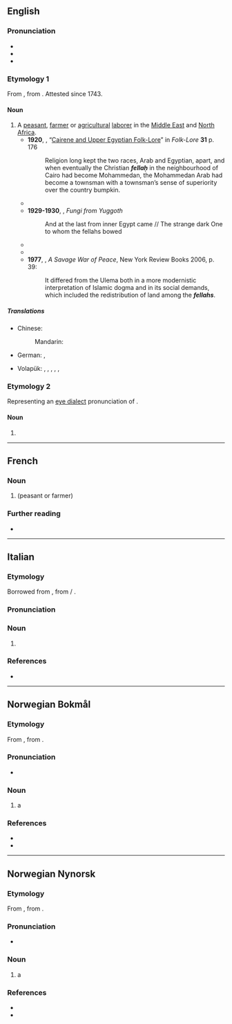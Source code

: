 ==English==

===Pronunciation===
* {{IPA|en|/ˈfɛlə/}}
* {{audio|en|LL-Q1860 (eng)-Vealhurl-fellah.wav ‎|Audio (UK)}}
* {{rhymes|en|ɛlə|s=2}}

===Etymology 1===
From {{der|en|ar|فَلَّاح|t=peasant}}, from {{der|en|syc|ܦܠܚܐ|t=worker; peasant}}. Attested since 1743.

====Noun====
{{en-noun|s|fellahin|fellaheen}}

# A [[peasant]], [[farmer]] or [[agricultural]] [[laborer]] in the [[Middle East]] and [[North Africa]].
#* '''1920''', {{w|Archibald Sayce}}, “[[s:Folk-Lore/Volume 31/Cairene and Upper Egyptian Folk-Lore|Cairene and Upper Egyptian Folk-Lore]]” in ''Folk-Lore'' '''31''' p. 176
#*: Religion long kept the two races, Arab and Egyptian, apart, and when eventually the Christian '''''fellaḥ''''' in the neighbourhood of Cairo had become Mohammedan, the Mohammedan Arab had become a townsman with a townsman’s sense of superiority over the country bumpkin.
#* {{quote-text|en|year=1922|author={{w|James Joyce}}|title=Ulysses|passage=It has the prophetic vision. ''Fuit Ilium!'' The sack of windy Troy. Kingdoms of this world. The masters of the Mediterranean are '''fellaheen''' today.}}
#* '''1929-1930''', {{w|H P Lovecraft}}, ''Fungi from Yuggoth''
#*: And at the last from inner Egypt came // The strange dark One to whom the fellahs bowed
#* {{quote-text|en|year=1957|author={{w|Lawrence Durrell}}|title=Justine|passage=Before her, seated half-crouching upon a wicker chair, was a big-breasted sphinx-faced '''''fellah''''' girl, with her skirt drawn up above her waist to expose some choice object of my friend's study.}}
#* {{quote-text|en|year=1955|author={{w|Paul Bowles}}|title=The Spider's House|passage=All of them were crudely caricatured scenes of life among Moslems: a schoolmaster, ruler in hand, presiding over a class of small boys, a '''fellah''' ploughing, a drunk being ordered out of a bar.}}
#* '''1977''', {{w|Alistair Horne}}, ''A Savage War of Peace'', New York Review Books 2006, p. 39:
#*: It differed from the Ulema both in a more modernistic interpretation of Islamic dogma and in its social demands, which included the redistribution of land among the '''''fellahs'''''.

=====Translations=====
{{trans-top|peasant, farmer or agricultural laborer}}
* Chinese:
*: Mandarin: {{t|cmn|費拉}}
* German: {{t+|de|Fellache|m}}, {{t+|de|Fellachin|f}}
{{trans-mid}}
* Volapük: {{qualifier|♂♀}} {{t|vo|fälag}}, {{qualifier|♂}} {{t|vo|hifälag}}, {{qualifier|♀}} {{t|vo|jifälag}}, {{qualifier|collective ♂♀}} {{t|vo|fälagef}}, {{qualifier|collective ♂}} {{t|vo|hifälagef}}, {{qualifier|collective ♀}} {{t|vo|jifälagef}}
{{trans-bottom}}

===Etymology 2===
Representing an [[eye dialect]] pronunciation of {{m|en|fellow}}.

====Noun====
{{en-noun}}

# {{alt sp|en|fella}}

----

==French==

===Noun===
{{fr-noun|m}}

# {{l|en|fellah}} (peasant or farmer)

===Further reading===
* {{R:TLFi}}

----

==Italian==

===Etymology===
Borrowed from {{bor|it|ar|فَلَّاح}}, from {{der|it|arc|פלחא}} / {{m|syc|ܦܠܚܐ|tr=pallāḥā|t=worker; peasant}}.

===Pronunciation===
{{it-pr|fellàh}}

===Noun===
{{it-noun|m|#}}

# {{l|en|fellah}}

===References===
* {{R:it:Trec}}

----

==Norwegian Bokmål==
{{wp|lang=nb}}

===Etymology===
From {{der|nb|ar|فَلَّاح|t=peasant}}, from {{der|nb|syc|ܦܠܚܐ|t=worker; peasant}}.

===Pronunciation===
* {{IPA|nb|/ˈfɛl.lɑ/}}

===Noun===
{{nb-noun-m1}}

# a {{l|en|fellah}}

===References===
* {{R:BD}}
* {{R:NAOB}}

----

==Norwegian Nynorsk==

===Etymology===
From {{der|nn|ar|فَلَّاح|t=peasant}}, from {{der|nn|syc|ܦܠܚܐ|t=worker; peasant}}.

===Pronunciation===
* {{IPA|nn|/ˈfɛl.lɑ/}} {{nn-pronu-note}}

===Noun===
{{nn-noun-m2}}

# a {{l|en|fellah}}

===References===
* {{R:ND}}
* {{R:NO}}